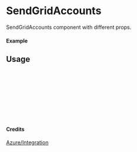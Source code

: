 
<Meta of={SendGridAccounts} title="Azure/Integration/SendGridAccounts" />

# SendGridAccounts

SendGridAccounts component with different props.

#### Example

<Canvas of={SendGridAccounts.Primary} />

## Usage

```ts
import { SendGridAccounts } from "yadl-ui";

const Example = () => {
  return (
      <SendGridAccounts />
  );
};

export default Example;
```

#### Credits
[Azure/Integration](https://learn.microsoft.com/en-us/azure/architecture/icons/)
